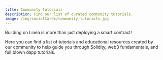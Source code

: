 ```yaml
---
title: Community tutorials
description: Find our list of curated community tutorials.
image: /img/socialCards/community-tutorials.jpg
---
```



Building on Linea is more than just deploying a smart contract!

Here you can find a list of tutorials and educational resources created by our
community to help guide you through Solidity, web3 fundamentals, and full blown
dapp tutorials.

<DocCardList />

